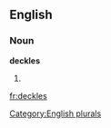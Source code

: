 
==English==

===Noun===
'''deckles'''

# {{plural of|[[deckle]]}}

[[Category:English plurals]]

[[fr:deckles]]
